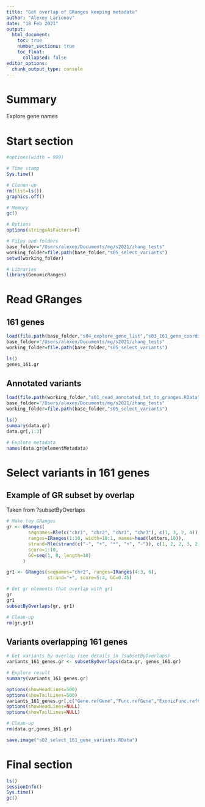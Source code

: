 ```yaml
---
title: "Get overlap of GRanges keeping metadata"
author: "Alexey Larionov"
date: "18 Feb 2021"
output:
  html_document:
    toc: true
    number_sections: true
    toc_float: 
      collapsed: false
editor_options:
  chunk_output_type: console
---
```


# Summary

Explore gene names  

# Start section

<style>
pre {
  overflow-x: auto;
}
pre code {
  word-wrap: normal;
  white-space: pre;
}
</style>

```r
#options(width = 999)
```

```r

# Time stamp
Sys.time()

# Clenan-up
rm(list=ls())
graphics.off()

# Memory
gc()

# Options
options(stringsAsFactors=F)

# Files and folders
base_folder="/Users/alexey/Documents/mg/s2021/zhang_tests"
working_folder=file.path(base_folder,"s05_select_variants")
setwd(working_folder)

# Libraries
library(GenomicRanges)

```

# Read GRanges

## 161 genes

```r

load(file.path(base_folder,"s04_explore_gene_list","s03_161_gene_coordinates.RData"))
base_folder="/Users/alexey/Documents/mg/s2021/zhang_tests"
working_folder=file.path(base_folder,"s05_select_variants")

ls()
genes_161.gr

```

## Annotated variants

```r

load(file.path(working_folder,"s01_read_annotated_txt_to_granges.RData"))
base_folder="/Users/alexey/Documents/mg/s2021/zhang_tests"
working_folder=file.path(base_folder,"s05_select_variants")

ls()
summary(data.gr)
data.gr[,1:3]

# Explore metadata
names(data.gr@elementMetadata)

```

# Select variants in 161 genes

## Example of GR subset by overlap

Taken from ?subsetByOverlaps

```r

# Make toy GRanges
gr <- GRanges(
        seqnames=Rle(c("chr1", "chr2", "chr1", "chr3"), c(1, 3, 2, 4)),
        ranges=IRanges(1:10, width=10:1, names=head(letters,10)),
        strand=Rle(strand(c("-", "+", "*", "+", "-")), c(1, 2, 2, 3, 2)),
        score=1:10,
        GC=seq(1, 0, length=10)
      )

gr1 <- GRanges(seqnames="chr2", ranges=IRanges(4:3, 6),
               strand="+", score=5:4, GC=0.45)

# Get gr elements that overlap with gr1
gr
gr1
subsetByOverlaps(gr, gr1)

# Clean-up
rm(gr,gr1)

```

## Variants overlapping 161 genes

```r

# Get variants by overlap (see details in ?subsetByOverlaps)
variants_161_genes.gr <- subsetByOverlaps(data.gr, genes_161.gr)

# Explore result
summary(variants_161_genes.gr)

options(showHeadLines=500)
options(showTailLines=500)
variants_161_genes.gr[,c("Gene.refGene","Func.refGene","ExonicFunc.refGene")]
options(showHeadLines=NULL)
options(showTailLines=NULL)

# Clean-up
rm(data.gr,genes_161.gr)

```

```r

save.image("s02_select_161_gene_variants.RData")

```

# Final section

```r

ls()
sessionInfo()
Sys.time()
gc()

```
